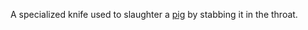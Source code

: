 {{Expand|date=December 2007}}

A specialized knife used to slaughter a [[pig]] by stabbing it in the throat.